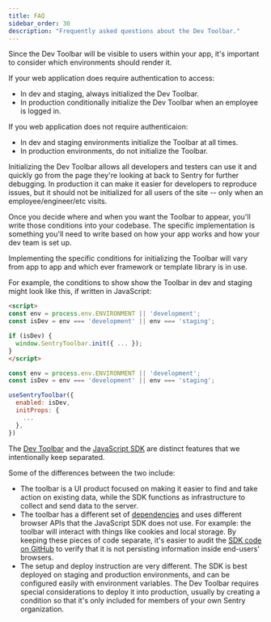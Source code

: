 ```yaml
---
title: FAQ
sidebar_order: 30
description: "Frequently asked questions about the Dev Toolbar."
---
```


<Expandable title="In what environments should I enable the Dev Toolbar?">

Since the Dev Toolbar will be visible to users within your app, it's important to consider which environments should render it.

If your web application does require authentication to access:
- In dev and staging, always initialized the Dev Toolbar.
- In production conditionally initialize the Dev Toolbar when an employee is logged in.

If you web application does not require authenticaion:
- In dev and staging environments initialize the Toolbar at all times.
- In production environments, do not initialize the Toolbar.

Initializing the Dev Toolbar allows all developers and testers can use it and quickly go from the page they're looking at back to Sentry for further debugging.
In production it can make it easier for developers to reproduce issues, but it should not be initialized for all users of the site -- only when an employee/engineer/etc visits.

Once you decide where and when you want the Toolbar to appear, you'll write those conditions into your codebase. The specific implementation is something you'll need to write based on how your app works and how your dev team is set up.

</Expandable>

<Expandable title="How can I conditionally initialize the Toolbar?">

Implementing the specific conditions for initializing the Toolbar will vary from app to app and which ever framework or template library is in use.

For example, the conditions to show show the Toolbar in dev and staging might look like this, if written in JavaScript:

```html {tabTitle:CDN}
<script>
const env = process.env.ENVIRONMENT || 'development';
const isDev = env === 'development' || env === 'staging';

if (isDev) {
  window.SentryToolbar.init({ ... });
}
</script>
```
```javascript {tabTitle:React}
const env = process.env.ENVIRONMENT || 'development';
const isDev = env === 'development' || env === 'staging';

useSentryToolbar({
  enabled: isDev,
  initProps: {
    ...
  },
})
```

</Expandable>

<Expandable title="Are there plans to include the Dev Toolbar in the JavaScript SDK?">

The [Dev Toolbar](https://github.com/getsentry/sentry-toolbar) and the [JavaScript SDK](https://github.com/getsentry/sentry-javascript) are distinct features that we intentionally keep separated.

Some of the differences between the two include:
  - The toolbar is a UI product focused on making it easier to find and take action on existing data, while the SDK functions as infrastructure to collect and send data to the server.
  - The toolbar has a different set of [dependencies](https://github.com/getsentry/sentry-toolbar/blob/main/package.json) and uses different browser APIs that the JavaScript SDK does not use. For example: the toolbar will interact with things like cookies and local storage. By keeping these pieces of code separate, it's easier to audit the [SDK code on GitHub](https://github.com/getsentry/sentry-javascript) to verify that it is not persisting information inside end-users' browsers.
  - The setup and deploy instruction are very different. The SDK is best deployed on staging and production environments, and can be configured easily with environment variables. The Dev Toolbar requires special considerations to deploy it into production, usually by creating a condition so that it's only included for members of your own Sentry organization.

</Expandable>

